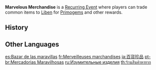 {{Terminology Infobox
|type  = Recurring Events
}}
{{Event Tabs}}

'''Marvelous Merchandise''' is a [[Recurring Event]] where players can trade common items to [[Liben]] for [[Primogem]]s and other rewards.

==History==
{{Event History Table}}

==Other Languages==
{{Other Languages
|en      = Marvelous Merchandise
|zhs     = 百货奇货
|zhs_rm  = Bǎihuò Qí Huò
|zht     = 百貨奇貨
|zht_rm  = Bǎihuò Qí Huò
|zh_tl   = Hundred Goods, Strange/Remarkable Goods
|ja      = 百貨珍品
|ja_rm   = Hyakka Chinpin
|ja_tl   = All Kinds of Rare Goods
|ko      = 희귀품 백화점
|ko_tl   = A Department Store for Rare Goods
|es      = Bazar de las maravillas
|es_tl   = Bazaar of Marvels
|fr      = Merveilleuses marchandises
|fr_tl   = Marvelous Merchandise
|ru      = Изумительные изделия
|ru_tl   = Marvelous Wares
|th      = ร้านสินค้าหายาก
|th_rm   = Ran Sinkha Ha Yak
|th_tl   = Store for Hard-To-Find Products
|vi      = Cửa Hàng Đồ Hiếm
|vi_tl   = Rare Goods Store
|de      = Wunderbare Wunderware
|de_tl   = Wonderful Wonder Ware
|id      = Marvelous Merchandise
|pt      = Mercadorias Maravilhosas
|pt_tl   = 
|tr      = Mucizeler Pazarı
|tr_tl   = 
|it      = Bazar delle meraviglie
|it_tl   = 
}}
<noinclude>

[[es:Bazar de las maravillas]]
[[fr:Merveilleuses marchandises]]
[[ja:百貨珍品]]
[[pt-br:Mercadorias Maravilhosas]]
[[ru:Изумительные изделия]]
[[th:ร้านสินค้าหายาก]]
</noinclude>